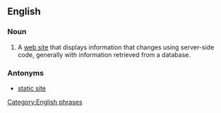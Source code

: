 ==English==

===Noun===
{{en-noun}}

# {{internet}} A [[web site]] that displays information that changes using server-side code, generally with information retrieved from a database.

===Antonyms===
*[[static site]]

[[Category:English phrases]]